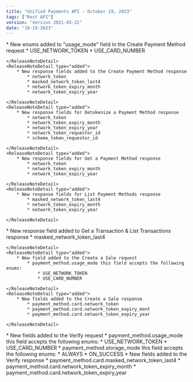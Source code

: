 ```yaml
---
title: "Unified Payments API - October 19, 2023"
tags: ["Rest API"]
version: "Version 2021-03-22"
date: "10-19-2023"
---
```


<ReleaseNoteSection title="Payment Methods">
    <ReleaseNoteDetail type="added">
        * New enums added to "usage_mode" field in the Create Payment Method request
            * USE_NETWORK_TOKEN
            * USE_CARD_NUMBER

    </ReleaseNoteDetail>
    <ReleaseNoteDetail type="added">
        * New response fields added to the Create Payment Method response
            * network_token
            * masked_network_token_last4
            * network_token_expiry_month
            * network_token_expiry_year

    </ReleaseNoteDetail>
    <ReleaseNoteDetail type="added">
        * New response fields for Detokenize a Payment Method response
            * network_token
            * network_token_expiry_month
            * network_token_expiry_year
            * network_token_requestor_id
            * scheme_token_requestor_id

    </ReleaseNoteDetail>
    <ReleaseNoteDetail type="added">
        * New response fields for Get a Payment Method response
            * network_token
            * network_token_expiry_month
            * network_token_expiry_year

    </ReleaseNoteDetail>
    <ReleaseNoteDetail type="added">
        * New response fields for List Payment Methods response
            * masked_network_token_last4
            * network_token_expiry_month
            * network_token_expiry_year

    </ReleaseNoteDetail>
</ReleaseNoteSection>

<ReleaseNoteSection title="Transactions">
    <ReleaseNoteDetail type="added">
        * New response field added to Get a Transaction & List Transactions response
            * masked_network_token_last4

    </ReleaseNoteDetail>
    <ReleaseNoteDetail type="added">
        * New field added to the Create a Sale request
            * payment_method.usage_mode this field accepts the following enums:
                * USE_NETWORK_TOKEN
                * USE_CARD_NUMBER

    </ReleaseNoteDetail>
    <ReleaseNoteDetail type="added">
        * New fields added to the Create a Sale response
            * payment_method.card.network_token
            * payment_method.card.network_token_expiry_mont
            * payment_method.card.network_token_expiry_year

    </ReleaseNoteDetail>
</ReleaseNoteSection>
<ReleaseNoteSection title="Verifications">
    <ReleaseNoteDetail type="added">
        * New fields added to the Verify request
            * payment_method.usage_mode this field accepts the following enums:
                * USE_NETWORK_TOKEN
                * USE_CARD_NUMBER
            * payment_method.storage_mode this field accepts the following enums:
                * ALWAYS
                * ON_SUCCESS
    </ReleaseNoteDetail>
    <ReleaseNoteDetail type="added">
        * New fields added to the Verify response
            * payment_method.card.masked_network_token_last4
            * payment_method.card.network_token_expiry_month
            * payment_method.card.network_token_expiry_year
    </ReleaseNoteDetail>
</ReleaseNoteSection>